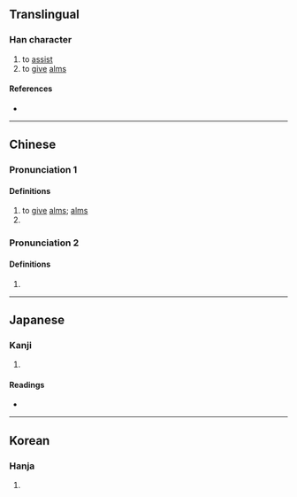 {{character info/new}}
==Translingual==

===Han character===
{{Han char|rn=9|rad=人|as=16|sn=18|four=26210|canj=OYDU|ids=⿰亻親}}

# to [[assist]]
# to [[give]] [[alms]]

====References====
* {{Han ref|kx=0121.100|dkj=01274|dj=0255.110|hdz=10236.170|uh=512D|ud=20781|bh=EFB8|bd=61368}}

----

==Chinese==
{{zh-forms}}

===Pronunciation 1===
{{zh-pron
|m=chèn
|m-s=
|dg=
|c=can3
|c-t=
|g=
|h=pfs=
|j=
|mb=
|md=
|mn=
|mn-t=
|w=
|x=
|mc=1
|oc=2
|cat=v,n
}}

====Definitions====
{{zh-hanzi}}

# to [[give]] [[alms]]; [[alms]]
# {{zh-alt-form|襯|to [[set off]]; to [[serve]] as a [[contrast]]}}

===Pronunciation 2===
{{zh-pron
|m=qìn
|mc=2
|oc=1
|cat=
}}

====Definitions====
{{zh-hanzi}}

# {{rfdef|zh}}

----

==Japanese==

===Kanji===
{{ja-kanji|grade=|rs=人16}}

# {{defn|lang=ja|sort=人16}}

====Readings====
* {{ja-readings|on=[[しん]] (shin)|kun=[[いたる]] (itaru), [[ちかい]] (chikai), [[おそれる]] (osoreru), [[うら]] (ura), [[しく]] (shiku)}}

----

==Korean==

===Hanja===
{{ko-hanja|hangeul=츤|rv=cheun|mr=ch'ŭn}}

# {{defn|lang=ko|sort=人16}}